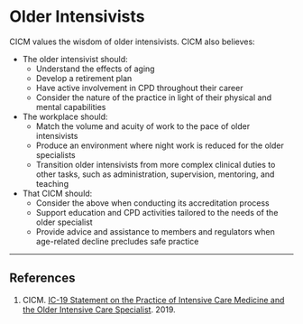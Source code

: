 # Older Intensivists

CICM values the wisdom of older intensivists. CICM also believes:

* The older intensivist should:
	* Understand the effects of aging
	* Develop a retirement plan
	* Have active involvement in CPD throughout their career
	* Consider the nature of the practice in light of their physical and mental capabilities
* The workplace should:
	* Match the volume and acuity of work to the pace of older intensivists
	* Produce an environment where night work is reduced for the older specialists
	* Transition older intensivists from more complex clinical duties to other tasks, such as administration, supervision, mentoring, and teaching
* That CICM should:
	* Consider the above when conducting its accreditation process
	* Support education and CPD activities tailored to the needs of the older specialist
	* Provide advice and assistance to members and regulators when age-related decline precludes safe practice

---

## References

1. CICM. [IC-19 Statement on the Practice of Intensive Care Medicine and the Older Intensive Care Specialist](https://cicm.org.au/CICM_Media/CICMSite/Files/Professional/IC-19-Statement-on-the-Practice-of-Intensive-Care-and-the-Older-Specialist.pdf). 2019.